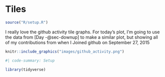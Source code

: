 # Tiles

```r
source("R/setup.R")
```

I really love the github activity tile graphs. For today's plot, I'm going to use the data from  [Day -@sec-downup] to make a similar plot, but showing all of my contributions from when I Joined github on September 27, 2015

```r
knitr::include_graphics("images/github_activity.png")
```


```r
#| code-summary: Setup

library(tidyverse)
```
